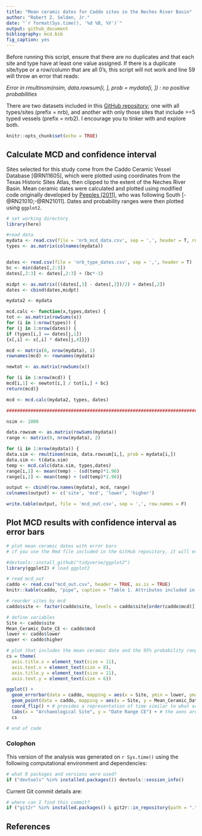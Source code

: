 ```yaml
---
title: "Mean ceramic dates for Caddo sites in the Neches River Basin"
author: "Robert Z. Selden, Jr."
date: "`r format(Sys.time(), '%d %B, %Y')`"
output: github_document
bibliography: mcd.bib
fig_caption: yes
---
```


Before running this script, ensure that there are no duplicates and that each site and type have at least one value assigned. If there is a duplicate site/type or a row/column that are all 0's, this script will not work and line 59 will throw an error that reads: 

_Error in rmultinom(nsim, data.rowsum[i, ], prob = mydata[i, ]) : no positive probabilities_

There are two datasets included in this [GitHub repository](https://github.com/aksel-blaise/mean-ceramic-dates); one with all types/sites (prefix = nrb), and another with only those sites that include >=5 typed vessels (prefix = nrb2). I encourage you to tinker with and explore both.

```r
knitr::opts_chunk$set(echo = TRUE)
```

## Calculate MCD and confidence interval

Sites selected for this study come from the Caddo Ceramic Vessel Database [@RN11605], which were plotted using coordinates from the Texas Historic Sites Atlas, then clipped to the extent of the Neches River Basin. Mean ceramic dates were calculated and plotted using modified code originally developed by [Peeples (2011)](http://www.mattpeeples.net/mcd.html), who was following South [-@RN21010;-@RN21011]. Dates and probability ranges were then plotted using `ggplot2`.

```r
# set working directory
library(here)

#read data
mydata <- read.csv(file = 'nrb_mcd_data.csv', sep = ',', header = T, row.names = 1)
types <- as.matrix(colnames(mydata))


dates <- read.csv(file = 'nrb_type_dates.csv', sep = ',', header = T)
bc <- min(dates[,2:3])
dates[,2:3] <- dates[,2:3] + (bc*-1)

midpt <- as.matrix(((dates[,3] - dates[,2])/2) + dates[,2])
dates <- cbind(dates,midpt)

mydata2 <- mydata

mcd.calc <- function(x,types,dates) {
tot <- as.matrix(rowSums(x))
for (i in 1:nrow(types)) {
for (j in 1:nrow(dates)) {
if (types[i,] == dates[j,1]) 
{x[,i] <- x[,i] * dates[j,4]}}}

mcd <- matrix(0, nrow(mydata), 1)
rownames(mcd) <- rownames(mydata)

newtot <- as.matrix(rowSums(x))

for (i in 1:nrow(mcd)) {
mcd[i,1] <- newtot[i,] / tot[i,] + bc}
return(mcd)} 

mcd <- mcd.calc(mydata2, types, dates)

###############################################################################

nsim <- 1000

data.rowsum <- as.matrix(rowSums(mydata))
range <- matrix(0, nrow(mydata), 2)

for (i in 1:nrow(mydata)) {
data.sim <- rmultinom(nsim, data.rowsum[i,], prob = mydata[i,])
data.sim <- t(data.sim)
temp <- mcd.calc(data.sim, types,dates)
range[i,1] <- mean(temp) - (sd(temp)*1.96)
range[i,2] <- mean(temp) + (sd(temp)*1.96)}

output <- cbind(row.names(mydata), mcd, range)
colnames(output) <- c('site', 'mcd', 'lower', 'higher')

write.table(output, file = 'mcd_out.csv', sep = ',', row.names = F)
```

## Plot MCD results with confidence interval as error bars

```r
# plot mean ceramic dates with error bars
# if you use the Rmd file included in the GitHub repository, it will export a publication-ready figure at 600dpi in the mcd_files folder

#devtools::install_github("tidyverse/ggplot2")
library(ggplot2) # load ggplot2

# read mcd_out
caddo <- read.csv("mcd_out.csv", header = TRUE, as.is = TRUE)
knitr::kable(caddo, "pipe", caption = "Table 1. Attributes included in table.")

# reorder sites by mcd
caddo$site <- factor(caddo$site, levels = caddo$site[order(caddo$mcd)])

# define variables
Site <- caddo$site
Mean_Ceramic_Date_CE <- caddo$mcd
lower <- caddo$lower
upper <- caddo$higher

# plot that includes the mean ceramic date and the 95% probability range reordered by mcd
cs = theme(
  axis.title.x = element_text(size = 11),
  axis.text.x = element_text(size = 8),
  axis.title.y = element_text(size = 11),
  axis.text.y = element_text(size = 6))

ggplot() +
  geom_errorbar(data = caddo, mapping = aes(x = Site, ymin = lower, ymax = upper), width = 0.2, size = 1, colour = "gray") + # for colour publications, I recommend changing "gray"
  geom_point(data = caddo, mapping = aes(x = Site, y = Mean_Ceramic_Date_CE), size = 2, shape = 21, fill = "white") +
  coord_flip() + # provides a representation of time similar to what archaeologists are used to seeing
  labs(x = "Archaeological Site", y = "Date Range CE") + # the axes are flipped, so x = y and y = x
  cs

# end of code
```

### Colophon

This version of the analysis was generated on `r Sys.time()` using the following computational environment and dependencies: 

```r
# what R packages and versions were used?
if ("devtools" %in% installed.packages()) devtools::session_info()
```

Current Git commit details are:

```r
# where can I find this commit? 
if ("git2r" %in% installed.packages() & git2r::in_repository(path = ".")) git2r::repository(here::here())  
```

## References
